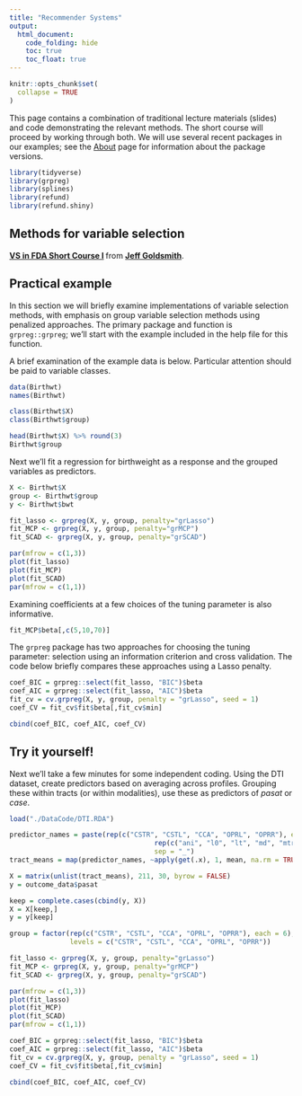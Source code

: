 ```yaml
---
title: "Recommender Systems"
output:
  html_document: 
    code_folding: hide
    toc: true
    toc_float: true
---
```


```r
knitr::opts_chunk$set(
  collapse = TRUE
)
```

This page contains a combination of traditional lecture materials (slides) and code demonstrating the relevant methods. The short course will proceed by working through both. We will use several recent packages in our examples; see the [About](./About.html) page for information about the package versions.

```r
library(tidyverse)
library(grpreg)
library(splines)
library(refund)
library(refund.shiny)
```


## Methods for variable selection

<script async class="speakerdeck-embed" data-id="a3d65d19df9d45f69010597ab6c957c6" data-ratio="1.33333333333333" src="//speakerdeck.com/assets/embed.js"></script>
<div style="margin-bottom:5px"> <strong> <a href="https://speakerdeck.com/jeffgoldsmith/vs-in-fda-short-course-i" title="VS in FDA Short Course I" target="_blank">VS in FDA Short Course I</a> </strong> from <strong><a href="https://speakerdeck.com/jeffgoldsmith" target="_blank">Jeff Goldsmith</a></strong>. </div>

## Practical example

In this section we will briefly examine implementations of variable selection methods, with emphasis on group variable selection methods using penalized approaches. The primary package and function is `grpreg::grpreg`; we'll start with the example included in the help file for this function.

A brief examination of the example data is below. Particular attention should be paid to variable classes.
```r
data(Birthwt)
names(Birthwt)

class(Birthwt$X)
class(Birthwt$group)

head(Birthwt$X) %>% round(3)
Birthwt$group
```

Next we'll fit a regression for birthweight as a response and the grouped variables as predictors.
```r
X <- Birthwt$X
group <- Birthwt$group
y <- Birthwt$bwt

fit_lasso <- grpreg(X, y, group, penalty="grLasso")
fit_MCP <- grpreg(X, y, group, penalty="grMCP")
fit_SCAD <- grpreg(X, y, group, penalty="grSCAD")

par(mfrow = c(1,3))
plot(fit_lasso)
plot(fit_MCP)
plot(fit_SCAD)
par(mfrow = c(1,1))
```

Examining coefficients at a few choices of the tuning parameter is also informative.
```r
fit_MCP$beta[,c(5,10,70)]
```

The `grpreg` package has two approaches for choosing the tuning parameter: selection using an information criterion and cross validation. The code below briefly compares these approaches using a Lasso penalty.
```r
coef_BIC = grpreg::select(fit_lasso, "BIC")$beta
coef_AIC = grpreg::select(fit_lasso, "AIC")$beta
fit_cv = cv.grpreg(X, y, group, penalty = "grLasso", seed = 1)
coef_CV = fit_cv$fit$beta[,fit_cv$min]

cbind(coef_BIC, coef_AIC, coef_CV)
```


## Try it yourself!

Next we'll take a few minutes for some independent coding. Using the DTI dataset, create predictors based on averaging across profiles. Grouping these within tracts (or within modalities), use these as predictors of _pasat_ or _case_.

```r
load("./DataCode/DTI.RDA")

predictor_names = paste(rep(c("CSTR", "CSTL", "CCA", "OPRL", "OPRR"), each = 6), 
									rep(c("ani", "l0", "lt", "md", "mtr", "t2"), 5), 
									sep = "_")
tract_means = map(predictor_names, ~apply(get(.x), 1, mean, na.rm = TRUE))

X = matrix(unlist(tract_means), 211, 30, byrow = FALSE)
y = outcome_data$pasat

keep = complete.cases(cbind(y, X))
X = X[keep,]
y = y[keep]

group = factor(rep(c("CSTR", "CSTL", "CCA", "OPRL", "OPRR"), each = 6), 
               levels = c("CSTR", "CSTL", "CCA", "OPRL", "OPRR"))

fit_lasso <- grpreg(X, y, group, penalty="grLasso")
fit_MCP <- grpreg(X, y, group, penalty="grMCP")
fit_SCAD <- grpreg(X, y, group, penalty="grSCAD")

par(mfrow = c(1,3))
plot(fit_lasso)
plot(fit_MCP)
plot(fit_SCAD)
par(mfrow = c(1,1))

coef_BIC = grpreg::select(fit_lasso, "BIC")$beta
coef_AIC = grpreg::select(fit_lasso, "AIC")$beta
fit_cv = cv.grpreg(X, y, group, penalty = "grLasso", seed = 1)
coef_CV = fit_cv$fit$beta[,fit_cv$min]

cbind(coef_BIC, coef_AIC, coef_CV)
```
